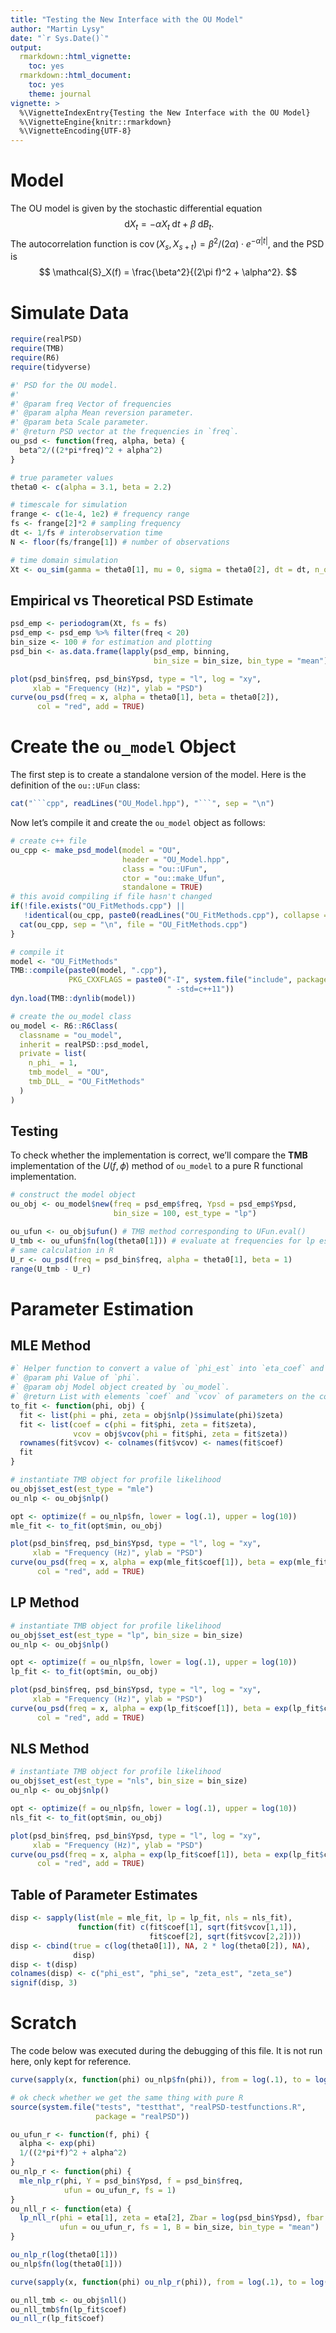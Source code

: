 ```yaml
---
title: "Testing the New Interface with the OU Model"
author: "Martin Lysy"
date: "`r Sys.Date()`"
output:
  rmarkdown::html_vignette:
    toc: yes
  rmarkdown::html_document:
    toc: yes
    theme: journal
vignette: >
  %\VignetteIndexEntry{Testing the New Interface with the OU Model}
  %\VignetteEngine{knitr::rmarkdown}
  %\VignetteEncoding{UTF-8}
---
```


\newcommand{\ud}{\mathop{}\!\mathrm{d}}
\newcommand{\cov}{\operatorname{cov}}
\newcommand{\psd}{\mathcal{S}}
\newcommand{\f}{f}

# Model

The OU model is given by the stochastic differential equation
$$
\ud X_t = -\alpha X_t \ud t + \beta \ud B_t.
$$
The autocorrelation function is $\cov(X_s, X_{s+t}) = \beta^2/(2\alpha) \cdot e^{-\alpha|t|}$, and the PSD is
$$
\psd_X(\f) = \frac{\beta^2}{(2\pi \f)^2 + \alpha^2}.
$$

# Simulate Data

```r
require(realPSD)
require(TMB)
require(R6)
require(tidyverse)
```

```r

#' PSD for the OU model.
#'
#' @param freq Vector of frequencies
#' @param alpha Mean reversion parameter.
#' @param beta Scale parameter.
#' @return PSD vector at the frequencies in `freq`.
ou_psd <- function(freq, alpha, beta) {
  beta^2/((2*pi*freq)^2 + alpha^2)
}

# true parameter values
theta0 <- c(alpha = 3.1, beta = 2.2)

# timescale for simulation
frange <- c(1e-4, 1e2) # frequency range
fs <- frange[2]*2 # sampling frequency
dt <- 1/fs # interobservation time
N <- floor(fs/frange[1]) # number of observations

# time domain simulation
Xt <- ou_sim(gamma = theta0[1], mu = 0, sigma = theta0[2], dt = dt, n_obs = N)
```

## Empirical vs Theoretical PSD Estimate

```r
psd_emp <- periodogram(Xt, fs = fs)
psd_emp <- psd_emp %>% filter(freq < 20)
bin_size <- 100 # for estimation and plotting
psd_bin <- as.data.frame(lapply(psd_emp, binning,
                                bin_size = bin_size, bin_type = "mean"))

plot(psd_bin$freq, psd_bin$Ypsd, type = "l", log = "xy",
     xlab = "Frequency (Hz)", ylab = "PSD")
curve(ou_psd(freq = x, alpha = theta0[1], beta = theta0[2]),
      col = "red", add = TRUE)
```

# Create the `ou_model` Object

The first step is to create a standalone version of the model.  Here is the definition of the `ou::UFun` class:

```r
cat("```cpp", readLines("OU_Model.hpp"), "```", sep = "\n")
```

Now let's compile it and create the `ou_model` object as follows:

```r
# create c++ file
ou_cpp <- make_psd_model(model = "OU",
                         header = "OU_Model.hpp",
                         class = "ou::UFun",
                         ctor = "ou::make_Ufun",
                         standalone = TRUE)
# this avoid compiling if file hasn't changed
if(!file.exists("OU_FitMethods.cpp") ||
   !identical(ou_cpp, paste0(readLines("OU_FitMethods.cpp"), collapse = "\n"))) {
  cat(ou_cpp, sep = "\n", file = "OU_FitMethods.cpp")
}

# compile it
model <- "OU_FitMethods"
TMB::compile(paste0(model, ".cpp"),
             PKG_CXXFLAGS = paste0("-I", system.file("include", package = "realPSD"),
                                   " -std=c++11"))
dyn.load(TMB::dynlib(model))

# create the ou_model class
ou_model <- R6::R6Class(
  classname = "ou_model",
  inherit = realPSD::psd_model,
  private = list(
    n_phi_ = 1,
    tmb_model_ = "OU",
    tmb_DLL_ = "OU_FitMethods"
  )
)
```

## Testing

To check whether the implementation is correct, we'll compare the **TMB** implementation of the $U(\f, \phi)$ method of `ou_model` to a pure R functional implementation.

```r
# construct the model object
ou_obj <- ou_model$new(freq = psd_emp$freq, Ypsd = psd_emp$Ypsd,
                       bin_size = 100, est_type = "lp")

ou_ufun <- ou_obj$ufun() # TMB method corresponding to UFun.eval()
U_tmb <- ou_ufun$fn(log(theta0[1])) # evaluate at frequencies for lp estimator
# same calculation in R
U_r <- ou_psd(freq = psd_bin$freq, alpha = theta0[1], beta = 1)
range(U_tmb - U_r)
```

# Parameter Estimation

## MLE Method

```r

#` Helper function to convert a value of `phi_est` into `eta_coef` and `eta_vcov`.
#` @param phi Value of `phi`.
#` @param obj Model object created by `ou_model`.
#` @return List with elements `coef` and `vcov` of parameters on the computational basis, `eta = (phi, zeta)`.
to_fit <- function(phi, obj) {
  fit <- list(phi = phi, zeta = obj$nlp()$simulate(phi)$zeta)
  fit <- list(coef = c(phi = fit$phi, zeta = fit$zeta),
              vcov = obj$vcov(phi = fit$phi, zeta = fit$zeta))
  rownames(fit$vcov) <- colnames(fit$vcov) <- names(fit$coef)
  fit
}

# instantiate TMB object for profile likelihood
ou_obj$set_est(est_type = "mle")
ou_nlp <- ou_obj$nlp()

opt <- optimize(f = ou_nlp$fn, lower = log(.1), upper = log(10))
mle_fit <- to_fit(opt$min, ou_obj)

plot(psd_bin$freq, psd_bin$Ypsd, type = "l", log = "xy",
     xlab = "Frequency (Hz)", ylab = "PSD")
curve(ou_psd(freq = x, alpha = exp(mle_fit$coef[1]), beta = exp(mle_fit$coef[2]/2)),
      col = "red", add = TRUE)
```

## LP Method

```r
# instantiate TMB object for profile likelihood
ou_obj$set_est(est_type = "lp", bin_size = bin_size)
ou_nlp <- ou_obj$nlp()

opt <- optimize(f = ou_nlp$fn, lower = log(.1), upper = log(10))
lp_fit <- to_fit(opt$min, ou_obj)

plot(psd_bin$freq, psd_bin$Ypsd, type = "l", log = "xy",
     xlab = "Frequency (Hz)", ylab = "PSD")
curve(ou_psd(freq = x, alpha = exp(lp_fit$coef[1]), beta = exp(lp_fit$coef[2]/2)),
      col = "red", add = TRUE)
```

## NLS Method

```r
# instantiate TMB object for profile likelihood
ou_obj$set_est(est_type = "nls", bin_size = bin_size)
ou_nlp <- ou_obj$nlp()

opt <- optimize(f = ou_nlp$fn, lower = log(.1), upper = log(10))
nls_fit <- to_fit(opt$min, ou_obj)

plot(psd_bin$freq, psd_bin$Ypsd, type = "l", log = "xy",
     xlab = "Frequency (Hz)", ylab = "PSD")
curve(ou_psd(freq = x, alpha = exp(lp_fit$coef[1]), beta = exp(lp_fit$coef[2]/2)),
      col = "red", add = TRUE)
```

## Table of Parameter Estimates

```r
disp <- sapply(list(mle = mle_fit, lp = lp_fit, nls = nls_fit),
               function(fit) c(fit$coef[1], sqrt(fit$vcov[1,1]),
                               fit$coef[2], sqrt(fit$vcov[2,2])))
disp <- cbind(true = c(log(theta0[1]), NA, 2 * log(theta0[2]), NA),
              disp)
disp <- t(disp)
colnames(disp) <- c("phi_est", "phi_se", "zeta_est", "zeta_se")
signif(disp, 3)
```

# Scratch

The code below was executed during the debugging of this file.  It is not run here, only kept for reference.

```r

curve(sapply(x, function(phi) ou_nlp$fn(phi)), from = log(.1), to = log(10))

# ok check whether we get the same thing with pure R
source(system.file("tests", "testthat", "realPSD-testfunctions.R",
                   package = "realPSD"))

ou_ufun_r <- function(f, phi) {
  alpha <- exp(phi)
  1/((2*pi*f)^2 + alpha^2)
}
ou_nlp_r <- function(phi) {
  mle_nlp_r(phi, Y = psd_bin$Ypsd, f = psd_bin$freq,
            ufun = ou_ufun_r, fs = 1)
}
ou_nll_r <- function(eta) {
  lp_nll_r(phi = eta[1], zeta = eta[2], Zbar = log(psd_bin$Ypsd), fbar = psd_bin$freq,
           ufun = ou_ufun_r, fs = 1, B = bin_size, bin_type = "mean")
}

ou_nlp_r(log(theta0[1]))
ou_nlp$fn(log(theta0[1]))

curve(sapply(x, function(phi) ou_nlp_r(phi)), from = log(.1), to = log(10))

ou_nll_tmb <- ou_obj$nll()
ou_nll_tmb$fn(lp_fit$coef)
ou_nll_r(lp_fit$coef)
```

